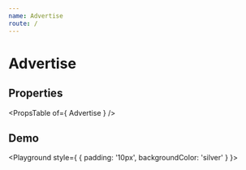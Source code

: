 ```yaml
---
name: Advertise
route: /
---
```



# Advertise

## Properties
<PropsTable of={ Advertise } />

## Demo
<Playground style={ { padding: '10px', backgroundColor: 'silver' } }>
    <Advertise
        comment="Be like water. You put water into a cup. It becomes the cup. You put water into a bottle. It becomes the bottle."
        author="Bruce Lee"
    />
</Playground>
